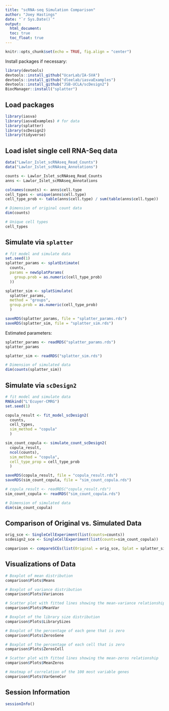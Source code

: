 ```yaml
---
title: "scRNA-seq Simulation Comparison"
author: "Joey Hastings"
date: "`r Sys.Date()`"
output:
  html_document:
  toc: true
  toc_float: true
---
```


```r
knitr::opts_chunk$set(echo = TRUE, fig.align = "center")
```

Install packages if necessary:

```r
library(devtools)
devtools::install_github("UcarLab/IA-SVA")
devtools::install_github("dleelab/iasvaExamples")
devtools::install_github("JSB-UCLA/scDesign2")
BiocManager::install("splatter")
```

## Load packages
```r
library(iasva)
library(iasvaExamples) # for data
library(splatter)
library(scDesign2)
library(tidyverse)
```

## Load islet single cell RNA-Seq data
```r
data("Lawlor_Islet_scRNAseq_Read_Counts")
data("Lawlor_Islet_scRNAseq_Annotations")

counts <- Lawlor_Islet_scRNAseq_Read_Counts
anns <- Lawlor_Islet_scRNAseq_Annotations

colnames(counts) <- anns$cell.type
cell_types <- unique(anns$cell.type)
cell_type_prob <- table(anns$cell.type) / sum(table(anns$cell.type))

# Dimension of original count data
dim(counts)

# Unique cell types
cell_types
```

## Simulate via `splatter`
```r
# fit model and simulate data
set.seed(1)
splatter_params <- splatEstimate(
  counts,
  params = newSplatParams(
    group.prob = as.numeric(cell_type_prob)
  ))

splatter_sim <- splatSimulate(
  splatter_params,
  method = "groups",
  group.prob = as.numeric(cell_type_prob)
  )

saveRDS(splatter_params, file = "splatter_params.rds")
saveRDS(splatter_sim, file = "splatter_sim.rds")
```

Estimated parameters:

```r
splatter_params <- readRDS("splatter_params.rds")
splatter_params

splatter_sim <- readRDS("splatter_sim.rds")

# Dimension of simulated data
dim(counts(splatter_sim))
```

## Simulate via `scDesign2`
```r
# fit model and simulate data
RNGkind("L'Ecuyer-CMRG")
set.seed(1)

copula_result <- fit_model_scDesign2(
  counts,
  cell_types,
  sim_method = "copula"
  )

sim_count_copula <- simulate_count_scDesign2(
  copula_result,
  ncol(counts),
  sim_method = "copula",
  cell_type_prop = cell_type_prob
  )

saveRDS(copula_result, file = "copula_result.rds")
saveRDS(sim_count_copula, file = "sim_count_copula.rds")
```

```r
# copula_result <- readRDS("copula_result.rds")
sim_count_copula <- readRDS("sim_count_copula.rds")

# Dimension of simulated data
dim(sim_count_copula)
```

## Comparison of Original vs. Simulated Data
```r
orig_sce <- SingleCellExperiment(list(counts=counts))
scdesign2_sce <- SingleCellExperiment(list(counts=sim_count_copula))

comparison <- compareSCEs(list(Original = orig_sce, Splat = splatter_sim, scDesign2 = scdesign2_sce))
```

## Visualizations of Data
```r
# Boxplot of mean distribution
comparison$Plots$Means

# Boxplot of variance distribution
comparison$Plots$Variances

# Scatter plot with fitted lines showing the mean-variance relationship
comparison$Plots$MeanVar

# Boxplot of the library size distribution
comparison$Plots$LibrarySizes

# Boxplot of the percentage of each gene that is zero
comparison$Plots$ZerosGene

# Boxplot of the percentage of each cell that is zero
comparison$Plots$ZerosCell

# Scatter plot with fitted lines showing the mean-zeros relationship
comparison$Plots$MeanZeros

# Heatmap of correlation of the 100 most variable genes
comparison$Plots$VarGeneCor
```

## Session Information
```r
sessionInfo()
```
